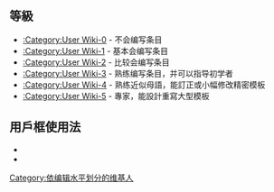 ==等級==
* [[:Category:User_Wiki-0|:Category:User Wiki-0]] - 不会编写条目
* [[:Category:User_Wiki-1|:Category:User Wiki-1]] - 基本会编写条目
* [[:Category:User_Wiki-2|:Category:User Wiki-2]] - 比较会编写条目
* [[:Category:User_Wiki-3|:Category:User Wiki-3]] - 熟练编写条目，并可以指导初学者
* [[:Category:User_Wiki-4|:Category:User Wiki-4]] - 熟练近似母語，能訂正或小幅修改精密模板
* [[:Category:User_Wiki-5|:Category:User Wiki-5]] - 專家，能設計重寫大型模板

==用戶框使用法==
*{{tl|User Wiki-0}}
*{{tl|User Wiki-0.5}}

[[Category:依编辑水平划分的维基人|Category:依编辑水平划分的维基人]]
